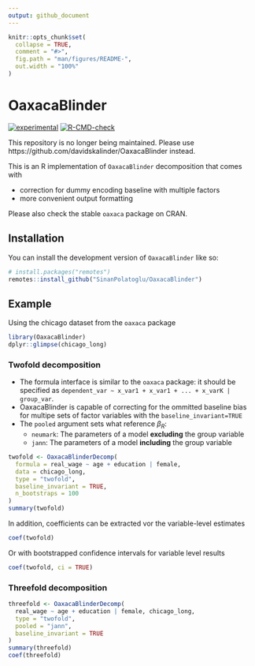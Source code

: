 ```yaml
---
output: github_document
---
```


<!-- README.md is generated from README.Rmd. Please edit that file -->

```r
knitr::opts_chunk$set(
  collapse = TRUE,
  comment = "#>",
  fig.path = "man/figures/README-",
  out.width = "100%"
)
```

# OaxacaBlinder

<!-- badges: start -->

[![experimental](http://badges.github.io/stability-badges/dist/experimental.svg)](http://github.com/badges/stability-badges)
[![R-CMD-check](https://github.com/sinanpl/OaxacaBlinder/actions/workflows/R-CMD-check.yaml/badge.svg)](https://github.com/sinanpl/OaxacaBlinder/actions/workflows/R-CMD-check.yaml)
<!-- badges: end -->

This repository is no longer being maintained.  Please use https://github.com/davidskalinder/OaxacaBlinder instead.

This is an R implementation of `OaxacaBlinder` decomposition that comes with

- correction for dummy encoding baseline with multiple factors
- more convenient output formatting

Please also check the stable `oaxaca` package on CRAN.

## Installation

You can install the development version of `OaxacaBlinder` like so:

``` r
# install.packages("remotes")
remotes::install_github("SinanPolatoglu/OaxacaBlinder")
```

## Example

Using the chicago dataset from the `oaxaca` package

```r
library(OaxacaBlinder)
dplyr::glimpse(chicago_long)
```


### Twofold decomposition

- The formula interface is similar to the `oaxaca` package: it should be specified as `dependent_var ~ x_var1 + x_var1 + ... + x_varK | group_var`.
- OaxacaBlinder is capable of correcting for the ommitted baseline bias for multipe sets of factor variables with the `baseline_invariant=TRUE`
- The `pooled` argument sets what reference $\beta_R$:
  - `neumark`: The parameters of a model **excluding** the group variable
  - `jann`: The parameters of a model **including** the group variable

```r
twofold <- OaxacaBlinderDecomp(
  formula = real_wage ~ age + education | female,
  data = chicago_long,
  type = "twofold",
  baseline_invariant = TRUE,
  n_bootstraps = 100
)
summary(twofold)
```

In addition, coefficients can be extracted vor the variable-level estimates

```r
coef(twofold)
```

Or with bootstrapped confidence intervals for variable level results

```r
coef(twofold, ci = TRUE)
```

### Threefold decomposition

```r
threefold <- OaxacaBlinderDecomp(
  real_wage ~ age + education | female, chicago_long,
  type = "twofold",
  pooled = "jann",
  baseline_invariant = TRUE
)
summary(threefold)
coef(threefold)
```
